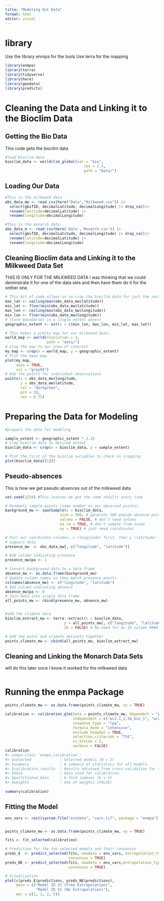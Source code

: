 ```yaml
---
title: "Modeling Out Data"
format: html
editor: visual
---
```


# library

Use the library enmpa for the tools Use terra for the mapping

```r
library(enmpa)
library(terra)
library(tidyverse)
library(here)
library(geodata)
library(predicts)

```
# Cleaning the Data and Linking it to the Bioclim Data
## Getting the Bio Data 
This code gets the bioclim data
```r
#load bioclim data
bioclim_data <- worldclim_global(var = "bio",
                                    res = 2.5,
                                    path = "Data/")
```

## Loading Our Data

```r
#This is the milkweed data
obs_data_mw <- read_csv(here("Data","Milkweed.csv")) |>
  select(gbifID, decimalLatitude, decimalLongitude) |> drop_na()|>
  rename(latitude=decimalLatitude) |> 
  rename(longitude=decimalLongitude)

#This is the monarch data
obs_data_m <- read_csv(here('Data','Monarch.csv')) |>
  select(gbifID, decimalLatitude, decimalLongitude) |> drop_na()|>
  rename(latitude=decimalLatitude) |> 
  rename(longitude=decimalLongitude)

```

## Cleaning Bioclim data and Linking it to the Milkweed Data Set
THIS IS ONLY FOR THE MILKWEED DATA
I was thinking that we could deminstrate it for one of the data sets and then have them do it for the onther one. 
```r
# This bit of code allows us to crop the bioclim data for just the section we have for the milkweed.
max_lat <- ceiling(max(obs_data_mw$latitude))
min_lat <- floor(min(obs_data_mw$latitude))
max_lon <- ceiling(max(obs_data_mw$longitude))
min_lon <- floor(min(obs_data_mw$longitude))
# Store boundaries in a single extent object
geographic_extent <- ext(x = c(min_lon, max_lon, min_lat, max_lat))

# This makes a pretty map for our milkweed data.
world_map <- world(resolution = 3,
                   path = "data/")
# Crop the map to our area of interest
my_map <- crop(x = world_map, y = geographic_extent)
# Plot the base map
plot(my_map,
     axes = TRUE,
     col = "grey95")
# Add the points for individual observations
points(x = obs_data_mw$longitude,
       y = obs_data_mw$latitude,
       col = "darkgreen",
       pch = 20,
       cex = 0.75)


```
# Preparing the Data for Modeling
```r
#prepare the data for modeling

sample_extent <- geographic_extent * 1.25
# Crop bioclim data to desired extent
bioclim_data <- crop(x = bioclim_data, y = sample_extent)

# Plot the first of the bioclim variables to check on cropping
plot(bioclim_data[[1]])
```
## Pseudo-absences
This is how we get pseudo absences out of the milkweed data
```r
set.seed(1234) #This insures we get the same results every time

# Randomly sample points (same number as our observed points)
background_mw <- spatSample(x = bioclim_data,
                         size = 500, # generate 500 pseudo-absence points
                         values = FALSE, # don't need values
                         na.rm = TRUE, # don't sample from ocean
                         xy = TRUE) # just need coordinates

# Pull out coordinate columns, x (longitude) first, then y (latitude) from
# saguaro data
presence_mw  <- obs_data_mw[, c("longitude", "latitude")]

# Add column indicating presence
presence_mw$pa <- 1

# Convert background data to a data frame
absence_mw <- as.data.frame(background_mw)
# Update column names so they match presence points
colnames(absence_mw) <- c("longitude", "latitude")
# Add column indicating absence
absence_mw$pa <- 0
# Join data into single data frame
all_points_mw <- rbind(presence_mw, absence_mw)


#add the climate data
bioclim_extract_mw <- terra::extract(x = bioclim_data,
                           y = all_points_mw[, c("longitude", "latitude")],
                           ID = FALSE) # No need for an ID column #### for what ever reason, you need to specsify that the extract function is coming from the terra package so the "terra::" portion is absolutely critical

# Add the point and climate datasets together
points_climate_mw <- cbind(all_points_mw, bioclim_extract_mw)

```
## Cleaning and Linking the Monarch Data Sets
will do this later once I know it worked for the milkweed data
```r

```

# Running the enmpa Package

```r
points_climate_mw <- as.data.frame(points_climate_mw, xy = TRUE)

calibration <- calibration_glm(data = points_climate_mw, dependent = "pa",
                               independent = c("wc2.1_2.5m_bio_1", "wc2.1_2.5m_bio_12"),
                               response_type = "lpq",
                               formula_mode = "intensive", 
                               exclude_bimodal = TRUE, 
                               selection_criterion = "TSS",
                               cv_kfolds = 5, 
                               verbose = FALSE)
calibration
#> enmpa-class `enmpa_calibration`:
#> $selected             : Selected models (N = 2)
#> $summary              : A summary of statistics for all models. 
#> $calibration_results  : Results obtained from cross-validation for all models. 
#> $data                 : Data used for calibration. 
#> $partitioned_data     : k-fold indexes (k = 5)
#> $weights              : Use of weights (FALSE)
 
summary(calibration)
```


## Fitting the Model

```r
env_vars <- rast(system.file("extdata", "vars.tif", package = "enmpa"))


points_climate_mw <- as.data.frame(points_climate_mw, xy = TRUE)

fits <- fit_selected(calibration) 

# Prediction for the two selected models and their consensus
preds_E  <- predict_selected(fits, newdata = env_vars, extrapolation_type = "E",
                             consensus = TRUE)
preds_NE <- predict_selected(fits, newdata = env_vars,extrapolation_type = "NE",
                             consensus = TRUE)

# Visualization 
plot(c(preds_E$predictions, preds_NE$predictions),
     main = c("Model ID 31 (Free Extrapolation)",
              "Model ID 31 (No Extrapolation)"),
     mar = c(1, 1, 2, 5))
```










